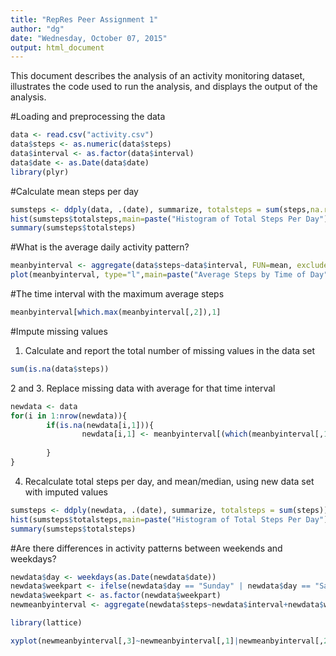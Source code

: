 ```yaml
---
title: "RepRes Peer Assignment 1"
author: "dg"
date: "Wednesday, October 07, 2015"
output: html_document
---
```


This document describes the analysis of an activity monitoring dataset, illustrates the code used to run the analysis, and displays the output of the analysis.

#Loading and preprocessing the data

```r
data <- read.csv("activity.csv")
data$steps <- as.numeric(data$steps)
data$interval <- as.factor(data$interval)
data$date <- as.Date(data$date)
library(plyr)
```

#Calculate mean steps per day

```r
sumsteps <- ddply(data, .(date), summarize, totalsteps = sum(steps,na.rm=TRUE))
hist(sumsteps$totalsteps,main=paste("Histogram of Total Steps Per Day"), xlab="Steps/Day")
summary(sumsteps$totalsteps)
```

#What is the average daily activity pattern?

```r
meanbyinterval <- aggregate(data$steps~data$interval, FUN=mean, exclude="NA")
plot(meanbyinterval, type="l",main=paste("Average Steps by Time of Day"), xlab="Time Interval", ylab="Average Steps")
```

#The time interval with the maximum average steps

```r
meanbyinterval[which.max(meanbyinterval[,2]),1]
```

#Impute missing values

1. Calculate and report the total number of missing values in the data set

```r
sum(is.na(data$steps))
```

2 and 3. Replace missing data with average for that time interval

```r
newdata <- data
for(i in 1:nrow(newdata)){
        if(is.na(newdata[i,1])){
                newdata[i,1] <- meanbyinterval[(which(meanbyinterval[,1] == newdata[i,3])),2]              
                
        }
}
```

4. Recalculate total steps per day, and mean/median, using new data set with imputed values

```r
sumsteps <- ddply(newdata, .(date), summarize, totalsteps = sum(steps))
hist(sumsteps$totalsteps,main=paste("Histogram of Total Steps Per Day"), xlab="Steps/Day")
summary(sumsteps$totalsteps)
```

#Are there differences in activity patterns between weekends and weekdays?

```r
newdata$day <- weekdays(as.Date(newdata$date))
newdata$weekpart <- ifelse(newdata$day == "Sunday" | newdata$day == "Saturday", c("Weekend"), c("Weekday"))
newdata$weekpart <- as.factor(newdata$weekpart)
newmeanbyinterval <- aggregate(newdata$steps~newdata$interval+newdata$weekpart, FUN=mean)

library(lattice)

xyplot(newmeanbyinterval[,3]~newmeanbyinterval[,1]|newmeanbyinterval[,2], type="l", layout=c(1,2), xlab="Time Interval", ylab="Steps", main="Steps by Interval, Weekend vs Weekday")

```

